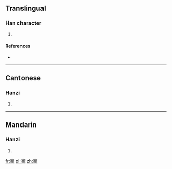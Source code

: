 ==Translingual==

===Han character===
{{Han char|rn=60|rad=彳|as=16|sn=19|four=2121<sub>1</sub>|canj=竹人卜月心 (HOYBP)|ids=⿰[[彳]][[龍]]}}

# {{defn|Han|sort=彳16}}

====References====
* {{Han ref|kx=0372.130|dkj=10279|dj=0699.300|hdz=20851.060|uh=5FBF|ud=24511|bh=F240|bd=62016}}

----

==Cantonese==

===Hanzi===
{{yue-hanzi|jyut=[[lung6]]|y=lung6}}

# {{defn|lang=yue|sort=彳16}}

----

==Mandarin==

===Hanzi===
{{cmn-hanzi|pin=[[lòng]] ([[long4]])|wg=lung<sup>4</sup>}}

# {{defn|lang=cmn|sort=彳16}}

[[fr:徿]]
[[pl:徿]]
[[zh:徿]]